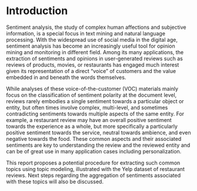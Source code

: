<!--
This is for including Chapter 1.  Notice that it's also good practice to name your chunk.  This will help you debug potential issues as you knit.  The chunk above is called intro and the one below is called chapter1.  Feel free to change the name of the Rmd file as you wish, but don't forget to change it here from chap1.Rmd.
-->

<!--
The {#rmd-basics} text after the chapter declaration will allow us to link throughout the document back to the beginning of Chapter 1.  These labels will automatically be generated (if not specified) by changing the spaces to hyphens and capital letters to lowercase.  Look for the reference to this label at the beginning of Chapter 2.
-->

# Introduction {#intro}  
Sentiment analysis, the study of complex human affections and subjective information, is a special focus in text mining and natural language processing. With the widespread use of social media in the digital age, sentiment analysis has become an increasingly useful tool for opinion mining and monitoring in different field. Among its many applications, the extraction of sentiments and opinions in user-generated reviews such as reviews of products, movies, or restaurants has engaged much interest given its representation of a direct “voice” of customers and the value embedded in and beneath the words themselves.

While analyses of these voice-of-the-customer (VOC) materials mainly focus on the classification of sentiment polarity at the document level, reviews rarely embodies a single sentiment towards a particular object or entity, but often times involve complex, multi-level, and sometimes contradicting sentiments towards multiple aspects of the same entity. For example, a restaurant review may have an overall positive sentiment towards the experience as a whole, but more specifically a particularly positive sentiment towards the service, neutral towards ambience, and even negative towards the food. These common aspects and their associated sentiments are key to understanding the review and the reviewed entity and can be of great use in many application cases including personalization.

This report proposes a potential procedure for extracting such common topics using topic modeling, illustrated with the Yelp dataset of restaurant reviews. Next steps regarding the aggregation of sentiments associated with these topics will also be discussed.